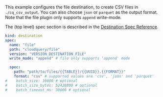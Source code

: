 This example configures the file destination, to create CSV files in  `./cq_csv_output`. You can also choose `json` or `parquet` as the output format. Note that the file plugin only supports `append` write-mode.

The (top level) spec section is described in the [Destination Spec Reference](/docs/reference/destination-spec).

```yaml copy
kind: destination
spec:
  name: "file"
  path: "cloudquery/file"
  version: "VERSION_DESTINATION_FILE"
  write_mode: "append" # file only supports 'append' mode

  spec:
    path: "path/to/files/{{TABLE}}/{{UUID}}.{{FORMAT}}"
    format: "csv" # supported values are 'csv', 'json' and 'parquet'
#    batch_size: 10000 # optional
#    batch_size_bytes: 52428800 # optional
#    batch_timeout_ms: 30000 # optional
```
